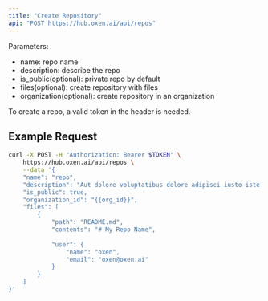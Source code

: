 ```yaml
---
title: "Create Repository"
api: "POST https://hub.oxen.ai/api/repos"
---
```


Parameters:
- name: repo name
- description: describe the repo
- is_public(optional): private repo by default 
- files(optional): create repository with files 
- organization(optional): create repository in an organization

To create a repo, a valid token in the header is needed.
## Example Request

```bash
curl -X POST -H "Authorization: Bearer $TOKEN" \
    https://hub.oxen.ai/api/repos \
    --data '{
    "name": "repo",
    "description": "Aut dolore voluptatibus dolore adipisci iusto iste non quis. Voluptas ut eos sit error. Illo tempore error ipsam occaecati eos quia incidunt. Dicta labore quaerat amet autem sequi voluptas amet voluptate aut. Voluptatem et sunt vel quo amet quos cupiditate modi quasi.",
    "is_public": true,
    "organization_id": "{{org_id}}",
    "files": [
        {
            "path": "README.md",
            "contents": "# My Repo Name",
            
            "user": {
                "name": "oxen",
                "email": "oxen@oxen.ai"
            }
        }
    ]
}'
```